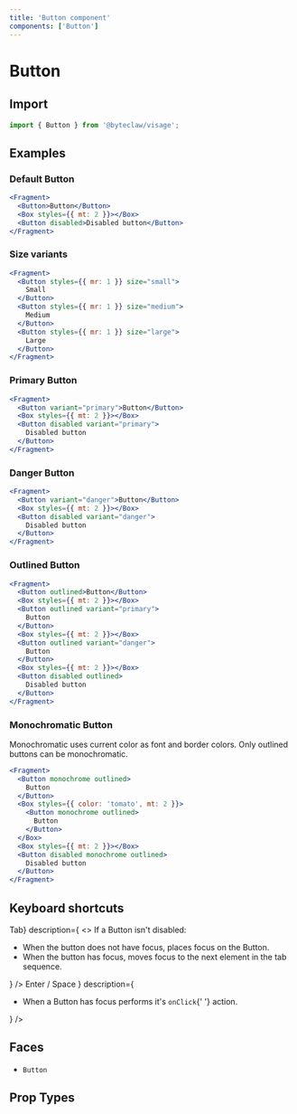 ```yaml
---
title: 'Button component'
components: ['Button']
---
```


# Button

## Import

```js transpile=false
import { Button } from '@byteclaw/visage';
```

## Examples

### Default Button

```jsx live=true
<Fragment>
  <Button>Button</Button>
  <Box styles={{ mt: 2 }}></Box>
  <Button disabled>Disabled button</Button>
</Fragment>
```

### Size variants

```jsx live=true
<Fragment>
  <Button styles={{ mr: 1 }} size="small">
    Small
  </Button>
  <Button styles={{ mr: 1 }} size="medium">
    Medium
  </Button>
  <Button styles={{ mr: 1 }} size="large">
    Large
  </Button>
</Fragment>
```

### Primary Button

```jsx live=true
<Fragment>
  <Button variant="primary">Button</Button>
  <Box styles={{ mt: 2 }}></Box>
  <Button disabled variant="primary">
    Disabled button
  </Button>
</Fragment>
```

### Danger Button

```jsx live=true
<Fragment>
  <Button variant="danger">Button</Button>
  <Box styles={{ mt: 2 }}></Box>
  <Button disabled variant="danger">
    Disabled button
  </Button>
</Fragment>
```

### Outlined Button

```jsx live=true
<Fragment>
  <Button outlined>Button</Button>
  <Box styles={{ mt: 2 }}></Box>
  <Button outlined variant="primary">
    Button
  </Button>
  <Box styles={{ mt: 2 }}></Box>
  <Button outlined variant="danger">
    Button
  </Button>
  <Box styles={{ mt: 2 }}></Box>
  <Button disabled outlined>
    Disabled button
  </Button>
</Fragment>
```

### Monochromatic Button

Monochromatic uses current color as font and border colors. Only outlined buttons can be monochromatic.

```jsx live=true
<Fragment>
  <Button monochrome outlined>
    Button
  </Button>
  <Box styles={{ color: 'tomato', mt: 2 }}>
    <Button monochrome outlined>
      Button
    </Button>
  </Box>
  <Box styles={{ mt: 2 }}></Box>
  <Button disabled monochrome outlined>
    Disabled button
  </Button>
</Fragment>
```

## Keyboard shortcuts

<DescriptionList>
  <DescriptionListItem
    term={<KeyboardKey>Tab</KeyboardKey>}
    description={
      <>
        If a Button isn&apos;t disabled:
        <ul>
          <li>
            When the button does not have focus, places focus on the Button.
          </li>
          <li>
            When the button has focus, moves focus to the next element in the
            tab sequence.
          </li>
        </ul>
      </>
    }
  />
  <DescriptionListItem
    term={
      <>
        <KeyboardKey>Enter</KeyboardKey> / <KeyboardKey>Space</KeyboardKey>
      </>
    }
    description={
      <ul>
        <li>
          When a Button has focus performs it&apos;s <Code>onClick</Code>{' '}
          action.
        </li>
      </ul>
    }
  />
</DescriptionList>

## Faces

- `Button`

## Prop Types

<PropTypes component="Button" />
